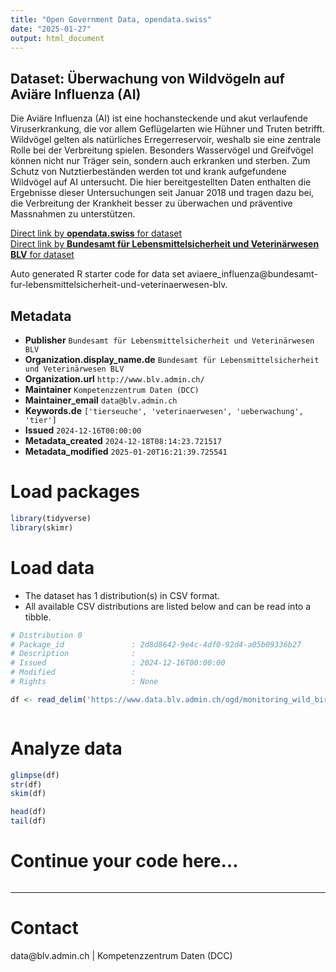 ```yaml
---
title: "Open Government Data, opendata.swiss"
date: "2025-01-27"
output: html_document
---
```


## Dataset: Überwachung von Wildvögeln auf Aviäre Influenza (AI)

Die Aviäre Influenza (AI) ist eine hochansteckende und akut verlaufende Viruserkrankung, die vor allem Geflügelarten wie Hühner und Truten betrifft. Wildvögel gelten als natürliches Erregerreservoir, weshalb sie eine zentrale Rolle bei der Verbreitung spielen. Besonders Wasservögel und Greifvögel können nicht nur Träger sein, sondern auch erkranken und sterben. Zum Schutz von Nutztierbeständen werden tot und krank aufgefundene Wildvögel auf AI untersucht. Die hier bereitgestellten Daten enthalten die Ergebnisse dieser Untersuchungen seit Januar 2018 und tragen dazu bei, die Verbreitung der Krankheit besser zu überwachen und präventive Massnahmen zu unterstützen.

[Direct link by **opendata.swiss** for dataset](https://opendata.swiss/de/dataset/uberwachung-von-wildvogeln-auf-aviare-influenza-ai)<br>
[Direct link by **Bundesamt für Lebensmittelsicherheit und Veterinärwesen BLV** for dataset](https://www.blv.admin.ch/blv/de/home/tiere/tierseuchen/uebersicht-seuchen/alle-tierseuchen/ai/ai-aktuell.html)

Auto generated R starter code for data set aviaere_influenza@bundesamt-fur-lebensmittelsicherheit-und-veterinaerwesen-blv.

## Metadata

- **Publisher** `Bundesamt für Lebensmittelsicherheit und Veterinärwesen BLV`
- **Organization.display_name.de** `Bundesamt für Lebensmittelsicherheit und Veterinärwesen BLV`
- **Organization.url** `http://www.blv.admin.ch/`
- **Maintainer** `Kompetenzzentrum Daten (DCC)`
- **Maintainer_email** `data@blv.admin.ch`
- **Keywords.de** `['tierseuche', 'veterinaerwesen', 'ueberwachung', 'tier']`
- **Issued** `2024-12-16T00:00:00`
- **Metadata_created** `2024-12-18T08:14:23.721517`
- **Metadata_modified** `2025-01-20T16:21:39.725541`


# Load packages

```r

library(tidyverse)
library(skimr)

```

# Load data

-   The dataset has 1 distribution(s) in CSV format.
-   All available CSV distributions are listed below and can be read into a tibble.

```r

# Distribution 0
# Package_id               : 2d8d8642-9e4c-4df0-92d4-a05b09336b27
# Description              : 
# Issued                   : 2024-12-16T00:00:00
# Modified                 : 
# Rights                   : None

df <- read_delim('https://www.data.blv.admin.ch/ogd/monitoring_wild_birds_avian_influenza/monitoring_wild_birds_avian_influenza.csv')



```

# Analyze data

```r

glimpse(df)
str(df)
skim(df)

head(df)
tail(df)

```

# Continue your code here...

```r

```

------------------------------------------------------------------------

# Contact

data@blv.admin.ch | Kompetenzzentrum Daten (DCC)
